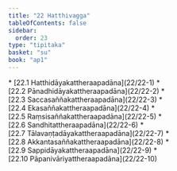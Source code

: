 ```yaml
---
title: "22 Hatthivagga"
tableOfContents: false
sidebar:
  order: 23
type: "tipitaka"
basket: "su"
book: "ap1"
---
```



<DynamicBreadcrumb />



<TableOfContents book="ap1" section="22">
* [22.1 Hatthidāyakattheraapadāna](22/22-1)
* [22.2 Pānadhidāyakattheraapadāna](22/22-2)
* [22.3 Saccasaññakattheraapadāna](22/22-3)
* [22.4 Ekasaññakattheraapadāna](22/22-4)
* [22.5 Raṃsisaññakattheraapadāna](22/22-5)
* [22.6 Sandhitattheraapadāna](22/22-6)
* [22.7 Tālavaṇṭadāyakattheraapadāna](22/22-7)
* [22.8 Akkantasaññakattheraapadāna](22/22-8)
* [22.9 Sappidāyakattheraapadāna](22/22-9)
* [22.10 Pāpanivāriyattheraapadāna](22/22-10)
</TableOfContents>